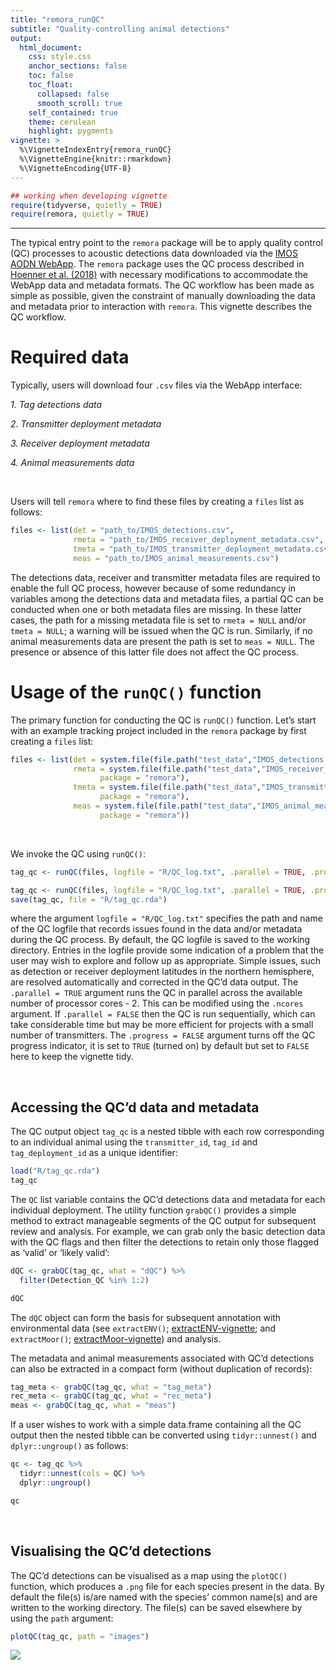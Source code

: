 ```yaml
---
title: "remora_runQC"
subtitle: "Quality-controlling animal detections"
output: 
  html_document:
    css: style.css
    anchor_sections: false
    toc: false
    toc_float: 
      collapsed: false
      smooth_scroll: true
    self_contained: true
    theme: cerulean
    highlight: pygments
vignette: >
  %\VignetteIndexEntry{remora_runQC}
  %\VignetteEngine{knitr::rmarkdown}
  %\VignetteEncoding{UTF-8}
---
```


```r
## working when developing vignette
require(tidyverse, quietly = TRUE)
require(remora, quietly = TRUE)
```

--------------------------------------

The typical entry point to the `remora` package will be to apply quality control (QC) processes to acoustic detections data downloaded via the [IMOS AODN WebApp](https://animaltracking.aodn.org.au). The `remora` package uses the QC process described in [Hoenner et al. (2018)](https://www.nature.com/articles/sdata2017206) with necessary modifications to accommodate the WebApp data and metadata formats. The QC workflow has been made as simple as possible, given the constraint of manually downloading the data and metadata prior to interaction with `remora`. This vignette describes the QC workflow. 


# Required data

Typically, users will download four `.csv` files via the WebApp interface:

*1. Tag detections data*

*2. Transmitter deployment metadata*

*3. Receiver deployment metadata*

*4. Animal measurements data*

<br>

Users will tell `remora` where to find these files by creating a `files` list as follows:

```r
files <- list(det = "path_to/IMOS_detections.csv",
              rmeta = "path_to/IMOS_receiver_deployment_metadata.csv",
              tmeta = "path_to/IMOS_transmitter_deployment_metadata.csv",
              meas = "path_to/IMOS_animal_measurements.csv")
```

The detections data, receiver and transmitter metadata files are required to enable the full QC process, however because of some redundancy in variables among the detections data and metadata files, a partial QC can be conducted when one or both metadata files are missing. In these latter cases, the path for a missing metadata file is set to `rmeta = NULL` and/or `tmeta = NULL`; a warning will be issued when the QC is run. Similarly, if no animal measurements data are present the path is set to `meas = NULL`. The presence or absence of this latter file does not affect the QC process.

# Usage of the `runQC()` function

The primary function for conducting the QC is `runQC()` function. Let's start with an example tracking project included in the `remora` package by first creating a `files` list:

```r
files <- list(det = system.file(file.path("test_data","IMOS_detections.csv"), package = "remora"),
              rmeta = system.file(file.path("test_data","IMOS_receiver_deployment_metadata.csv"),
                    package = "remora"),
              tmeta = system.file(file.path("test_data","IMOS_transmitter_deployment_metadata.csv"),
                    package = "remora"),
              meas = system.file(file.path("test_data","IMOS_animal_measurements.csv"),
                    package = "remora"))
```

<br>

We invoke the QC using `runQC()`:

```r
tag_qc <- runQC(files, logfile = "R/QC_log.txt", .parallel = TRUE, .progress = FALSE)
```

```r
tag_qc <- runQC(files, logfile = "R/QC_log.txt", .parallel = TRUE, .progress = FALSE)
save(tag_qc, file = "R/tag_qc.rda")
```
where the argument `logfile = "R/QC_log.txt"` specifies the path and name of the QC logfile that records issues found in the data and/or metadata during the QC process. By default, the QC logfile is saved to the working directory. Entries in the logfile provide some indication of a problem that the user may wish to explore and follow up as appropriate. Simple issues, such as detection or receiver deployment latitudes in the northern hemisphere, are resolved automatically and corrected in the QC'd data output. The `.parallel = TRUE` argument runs the QC in parallel across the available number of processor cores - 2. This can be modified using the `.ncores` argument. If `.parallel = FALSE` then the QC is run sequentially, which can take considerable time but may be more efficient for projects with a small number of transmitters. The `.progress = FALSE` argument turns off the QC progress indicator, it is set to `TRUE` (turned on) by default but set to `FALSE` here to keep the vignette tidy.  

<br>

## Accessing the QC'd data and metadata

The QC output object `tag_qc` is a nested tibble with each row corresponding to an individual animal using the `transmitter_id`, `tag_id` and `tag_deployment_id` as a unique identifier:

```r
load("R/tag_qc.rda")
tag_qc
```

The `QC` list variable contains the QC'd detections data and metadata for each individual deployment. The utility function `grabQC()` provides a simple method to extract manageable segments of the QC output for subsequent review and analysis. For example, we can grab only the basic detection data with the QC flags and then filter the detections to retain only those flagged as 'valid' or 'likely valid':

```r
dQC <- grabQC(tag_qc, what = "dQC") %>%
  filter(Detection_QC %in% 1:2)

dQC
```

The `dQC` object can form the basis for subsequent annotation with environmental data (see `extractENV()`; [extractENV-vignette](remora_extractENV.html); and `extractMoor()`; [extractMoor-vignette](remora_extractMoor.html)) and analysis.  

The metadata and animal measurements associated with QC'd detections can also be extracted in a compact form (without duplication of records):

```r
tag_meta <- grabQC(tag_qc, what = "tag_meta")
rec_meta <- grabQC(tag_qc, what = "rec_meta")
meas <- grabQC(tag_qc, what = "meas")
```

If a user wishes to work with a simple data.frame containing all the QC output then the nested tibble can be converted using `tidyr::unnest()` and `dplyr::ungroup()` as follows:

```r
qc <- tag_qc %>%
  tidyr::unnest(cols = QC) %>%
  dplyr::ungroup()

qc
```

<br>

## Visualising the QC'd detections

The QC'd detections can be visualised as a map using the `plotQC()` function, which produces a `.png` file for each species present in the data. By default the file(s) is/are named with the species' common name(s) and are written to the working directory. The file(s) can be saved elsewhere by using the `path` argument:

```r
plotQC(tag_qc, path = "images")
```
![ ](images/Bull_Shark.png)